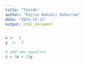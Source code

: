 ```yaml
---
title: "Test4b"
author: "Fajrun Wahidil Muharram"
date: "2023-12-13"
output: html_document
---
```


```r
x <-  5
y  <-  7

# add new equation
z = 3x + 15y

```

